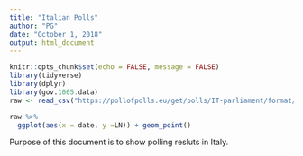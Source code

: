 ```yaml
---
title: "Italian Polls"
author: "PG"
date: "October 1, 2018"
output: html_document
---
```


```r
knitr::opts_chunk$set(echo = FALSE, message = FALSE)
library(tidyverse)
library(dplyr)
library(gov.1005.data)
raw <- read_csv("https://pollofpolls.eu/get/polls/IT-parliament/format/csv")
```

```r
raw %>%
  ggplot(aes(x = date, y =LN)) + geom_point() 
```
  
  
Purpose of this document is to show polling resluts in Italy.